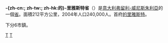 {{NoteTA
|G1=意大利地名
}}
{{Infobox settlement
| name                    = 的里雅斯特省
| native_name             = 
| native_name_lang        = it<!-- ISO 639-2 code e.g. "it" for Italian -->
| settlement_type         = [[省_(意大利)|省]]
| image_skyline           = <!-- Trieste_Piazza_Vittorio_Veneto_1.jpg -->
| image_alt               = 
| image_caption           = 
| image_flag              = 
| flag_alt                = 
| image_shield            = 
| shield_alt              = 
| image_map               = Trieste in Italy.svg
| map_alt                 = 
| map_caption             = 在意大利的位置
| coordinates             = 
| coordinates_footnotes   = 
| subdivision_type        = 國家
| subdivision_name        = {{flag|Italy}}
| subdivision_type1       = [[大区_(意大利)|大區]]
| subdivision_name1       = [[弗留利-威尼斯朱利亚大区|弗留利-威尼斯朱利亚大区]]
| seat_type               = 首府
| seat                    = [[的里雅斯特|的里雅斯特]]
| established_title      = 成立
| established_date       = 1920年
| established_title1     = 廢除
| established_date1     = 2017年9月30日
| parts_type              = [[市镇_(意大利)|市镇]]
| parts_style             = para
| p1                      = 6
| government_footnotes    = 
| leader_party            = 
| unit_pref               = Metric<!-- or US or UK -->
| area_footnotes          = 
| area_total_km2          = 212
| elevation_footnotes     = 
| elevation_m             = 
| population_footnotes    = 
| population_total        = 234668
| population_as_of        = 2016年6月30日
| population_density_km2  = auto
| timezone1               = [[Central_European_Time|CET]]
| utc_offset1             = +1
| timezone1_DST           = [[Central_European_Summer_Time|CEST]]
| utc_offset1_DST         = +2
| postal_code_type        = [[邮政编码|邮政编码]]
| postal_code             = 34121-34151（的里雅斯特）；<br />34010-34018（周邊）
| area_code_type          = [[电话号码分类计划|電話區號]]
| area_code               = 040 
| iso_code                = 
| registration_plate      = TS
| blank_name_sec1         = [[国家统计研究所_(意大利)|ISTAT]]
| blank_info_sec1         = 032
| website                 = <!-- {{URL|example.com}} -->
| footnotes               = 
}}
'''-{zh-cn:{{zy|的|dí}}; zh-tw:{{zy|的|ㄉㄧˊ}}; zh-hk:的}-里雅斯特省'''（{{lang|it|Provincia di Trieste}}）是[[意大利|意大利]][[弗留利-威尼斯朱利亞|弗留利-威尼斯朱利亞]]的一個[[省_(意大利)|省]]。面積212平方公里，2004年人口240,000人。首府[[的里雅斯特|的里雅斯特]]。

下分6市鎮。

{{Authority control}}
[[Category:意大利省份|T]]
[[Category:弗留利-威尼斯朱利亚大区|T]]